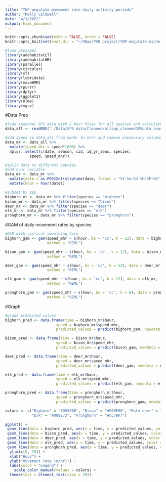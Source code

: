 ```yaml
---
title: "YNP ungulate movement rate daily activity periods"
author: "Molly Caldwell"
date: "4/1/2022"
output: html_document
---
```


```r
knitr::opts_chunk$set(echo = FALSE, error = FALSE)
knitr::opts_knit$set(root.dir = "~/UWyo/PhD project/YNP-ungulate-niche-proj/")
```

```r
#load packages
library(adehabitatLT)
library(adehabitatHR)
library(parallel)
library(circular)
library(sf)
library(lubridate)
library(moveHMM)
library(purrr)
library(dplyr)
library(ggplot2)
library(nlme)
library(mgcv)
```

#Data Prep

```r
#load seasonal GPS data with 2 hour fixes for all species and calculated move params
data_all <- readRDS("./Data/GPS data/Cleaned/allspp_cleanedGPSdata_seasonal_moveparams_3.2022.rds")
```

```r
#add speed in data_all from km/hr to m/hr and remove unecessary columns
data_mr <- data_all %>%
  mutate(speed_mhr = speed*1000) %>%
  dplyr::select(c(date, season, cid, id_yr_seas, species,
           speed, speed_mhr))

```

```r
#split data to different species
#add hour variable
data_mr <- data_mr %>% 
  mutate(date = as.POSIXct(strptime(date, format = "%Y-%m-%d %H:%M:%S"))) %>%
  mutate(hour = hour(date))

#subset by spp.
bighorn_mr <- data_mr %>% filter(species == "bighorn")
bison_mr <- data_mr %>% filter(species == "bison")
deer_mr <- data_mr %>% filter(species == "deer")
elk_mr <- data_mr %>% filter(species == "elk")
pronghorn_mr <- data_mr %>% filter(species == "pronghorn")
```

#GAM of daily movement rates by species

```r
#GAM with cyclical smoothing term
bighorn_gam <- gam(speed_mhr ~ s(hour, bs = 'cc', k = 12), data = bighorn_mr,
                   method = "REML")

bison_gam <- gam(speed_mhr ~ s(hour, bs = 'cc', k = 12), data = bison_mr,
                   method = "REML")

deer_gam <- gam(speed_mhr ~ s(hour, bs = 'cc', k = 12), data = deer_mr,
                   method = "REML")

elk_gam <- gam(speed_mhr ~ s(hour, bs = 'cc', k = 12), data = elk_mr,
                   method = "REML")

pronghorn_gam <- gam(speed_mhr ~ s(hour, bs = 'cc', k = 6), data = pronghorn_mr,
                   method = "REML")
```

#Graph

```r
#graph predicted values
bighorn_pred <- data.frame(time = bighorn_mr$hour,
                       speed = bighorn_mr$speed_mhr,
                       predicted_values = predict(bighorn_gam, newdata = bighorn_mr))

bison_pred <- data.frame(time = bison_mr$hour,
                       speed = bison_mr$speed_mhr,
                       predicted_values = predict(bison_gam, newdata = bison_mr))

deer_pred <- data.frame(time = deer_mr$hour,
                       speed = deer_mr$speed_mhr,
                       predicted_values = predict(deer_gam, newdata = deer_mr))

elk_pred <- data.frame(time = elk_mr$hour,
                       speed = elk_mr$speed_mhr,
                       predicted_values = predict(elk_gam, newdata = elk_mr))

pronghorn_pred <- data.frame(time = pronghorn_mr$hour,
                       speed = pronghorn_mr$speed_mhr,
                       predicted_values = predict(pronghorn_gam, newdata = pronghorn_mr))

colors <- c("Bighorn" = "#D55E00", "Bison" = "#E69F00", "Mule deer" = "#0072B2",
            "Elk" = "#009E73", "Pronghorn" = "#CC79A7")

ggplot() +
 geom_line(data = bighorn_pred, aes(x = time, y = predicted_values, color = "Bighorn"), size = 2) +
 geom_line(data = bison_pred, aes(x = time, y = predicted_values, color = "Bison"), size = 2) +
 geom_line(data = deer_pred, aes(x = time, y = predicted_values, color = "Mule deer"), size = 2) +
 geom_line(data = elk_pred, aes(x = time, y = predicted_values, color = "Elk"), size = 2) +
 geom_line(data = pronghorn_pred, aes(x = time, y = predicted_values, color = "Pronghorn"), size = 2) +
  ylim(c(0, 70)) +
  xlab("Hour") +
  ylab("Movement rate (m/hr)") +
  labs(color = "Legend") +
    scale_color_manual(values = colors) +
  theme(text = element_text(size = 20))

```







